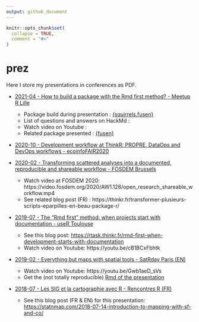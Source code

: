 ```yaml
---
output: github_document
---
```


<!-- README.md is generated from README.Rmd. Please edit that file -->

```r
knitr::opts_chunk$set(
  collapse = TRUE,
  comment = "#>"
)
```

# prez

Here I store my presentations in conferences as PDF.

- [2021-04 - How to build a package with the Rmd first method? - Meetup R Lille](https://github.com/statnmap/prez/blob/master/2021-04-how-to-build-package-rmd-first-fusen.pdf)
  + Package build during presentation : [{squirrels.fusen}](https://github.com/statnmap/squirrels.fusen)
  + List of questions and answers on HackMd : []()
  + Watch video on Youtube : []()
  + Related package presented : [{fusen}](https://github.com/thinkr-open/fusen)

- [2020-10 - Development workflow at ThinkR: PROPRE, DataOps and DevOps workflows - ecoinfoFAIR2020](https://github.com/statnmap/prez/blob/master/2020-10-ThinkR-development-workflow.pdf)

- [2020-02 - Transforming scattered analyses into a documented, reproducible and shareable workflow - FOSDEM Brussels](https://github.com/statnmap/prez/blob/master/2020-02_FOSDEM_Rochette_prez.pdf)
  + Watch video at FOSDEM 2020: https://video.fosdem.org/2020/AW1.126/open_research_shareable_workflow.mp4
  + See related blog post (FR) : https://thinkr.fr/transformer-plusieurs-scripts-eparpilles-en-beau-package-r/

- [2019-07 - The "Rmd first" method: when projects start with documentation - useR Toulouse](https://github.com/statnmap/prez/blob/master/2019-07_useR_Toulouse.pdf)
  + See this blog post: <https://rtask.thinkr.fr/rmd-first-when-development-starts-with-documentation>
  + Watch video on Youtube: https://youtu.be/cB1BCxFbhtk
  
- [2019-02 - Everything but maps with spatial tools - SatRday Paris (EN)](https://github.com/statnmap/prez/blob/master/2019-02-22_SatRdays_Paris.pdf)

  + Watch video on Youtube: https://youtu.be/Gwb1aeD_sVs
  + Get the (not totally reproducible) [Rmd of the presentation](https://github.com/statnmap/prez/blob/master/2019-02-22_SatRdays_Paris.Rmd)
 
- [2018-07 - Les SIG et la cartographie avec R - Rencontres R (FR)](https://github.com/statnmap/prez/blob/master/2018-07-06_RR2018_Statnmap.pdf)
  + See this blog post (FR & EN) for this presentation: <https://statnmap.com/2018-07-14-introduction-to-mapping-with-sf-and-co/>
  
